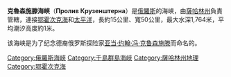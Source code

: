 '''克魯森施滕海峽'''（'''Пролив Крузенштерна'''）是[[俄羅斯|俄羅斯]]的海峽，由[[薩哈林州|薩哈林州]]負責管轄，連接[[鄂霍次克海|鄂霍次克海]]和[[太平洋|太平洋]]，長約15公里、寬50公里，最大水深1,764米，平均潮汐高度約1米。

该海峡是为了纪念德裔俄罗斯探险家[[亚当·约翰·冯·克鲁森施滕|亚当·约翰·冯·克鲁森施滕]]而命名的。

{{Russia-geo-stub}}
{{DEFAULTSORT:Крузенштерна}}
[[Category:俄羅斯海峽|Category:俄羅斯海峽]]
[[Category:千島群島海峽|Category:千島群島海峽]]
[[Category:薩哈林州地理|Category:薩哈林州地理]]
[[Category:鄂霍次克海|Category:鄂霍次克海]]